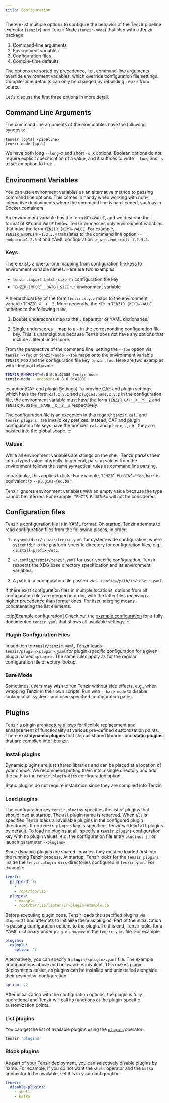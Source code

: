 ```yaml
---
title: Configuration
---
```


There exist multiple options to configure the behavior of the Tenzir pipeline
executor (`tenzir`) and Tenzir Node (`tenzir-node`) that ship with a Tenzir
package:

1. Command-line arguments
2. Environment variables
3. Configuration files
4. Compile-time defaults

The options are sorted by precedence, i.e., command-line arguments override
environment variables, which override configuration file settings. Compile-time
defaults can only be changed by rebuilding Tenzir from source.

Let's discuss the first three options in more detail.

## Command Line Arguments

The command line arguments of the executables have the following synopsis:

```
tenzir [opts] <pipeline>
tenzir-node [opts]
```

We have both long `--long=X` and short `-s X` options. Boolean options do not
require explicit specification of a value, and it suffices to write `--long` and
`-s` to set an option to true.

## Environment Variables

You can use environment variables as an alternative method to passing command
line options. This comes in handy when working with non-interactive deployments
where the command line is hard-coded, such as in Docker containers.

An environment variable has the form `KEY=VALUE`, and we describe the format of
`KEY` and `VALUE` below. Tenzir processes only environment variables that have
the form `TENZIR_{KEY}=VALUE`. For example, `TENZIR_ENDPOINT=1.2.3.4` translates
to the command line option `--endpoint=1.2.3.4` and YAML configuration
`tenzir.endpoint: 1.2.3.4`.

### Keys

There exists a one-to-one mapping from configuration file keys to environment
variable names. Here are two examples:

- `tenzir.import.batch-size` 👈 configuration file key
- `TENZIR_IMPORT__BATCH_SIZE` 👈 environment variable

A hierarchical key of the form `tenzir.x.y.z` maps to the environment variable
`TENZIR_X__Y__Z`. More generally, the `KEY` in `TENZIR_{KEY}=VALUE` adheres to
the following rules:

1. Double underscores map to the `.` separator of YAML dictionaries.

2. Single underscores `_` map to a `-` in the corresponding configuration file
   key. This is unambiguous because Tenzir does not have any options that
   include a literal underscore.

From the perspective of the command line, setting the `--foo` option via `tenzir
--foo` or `tenzir-node --foo` maps onto the environment variable `TENZIR_FOO`
and the configuration file key `tenzir.foo`. Here are two examples with
identical behavior:

```sh
TENZIR_ENDPOINT=0.0.0.0:42000 tenzir-node
tenzir-node --endpoint=0.0.0.0:42000
```

:::caution[CAF and plugin Settings]
To provide [CAF](https://github.com/actor-framework/actor-framework) and plugin
settings, which have the form `caf.x.y.z` and `plugins.name.x.y.z` in the
configuration file, the environment variable must have the form
`TENZIR_CAF__X__Y__Z` and `TENZIR_PLUGINS__NAME__X__Y__Z` respectively.

The configuration file is an exception in this regard: `tenzir.caf.` and
`tenzir.plugins.` are invalid key prefixes. Instead, CAF and plugin
configuration file keys have the prefixes `caf.` and `plugins.`, i.e., they are
hoisted into the global scope.
:::

### Values

While all environment variables are strings on the shell, Tenzir parses them
into a typed value internally. In general, parsing values from the environment
follows the same syntactical rules as command line parsing.

In particular, this applies to lists. For example, `TENZIR_PLUGINS="foo,bar"`
is equivalent to `--plugins=foo,bar`.

Tenzir ignores environment variables with an empty value because the type cannot
be inferred. For example, `TENZIR_PLUGINS=` will not be considered.

## Configuration files

Tenzir's configuration file is in YAML format. On startup, Tenzir attempts to
read configuration files from the following places, in order:


<Steps>

1. `<sysconfdir>/tenzir/tenzir.yaml` for system-wide configuration, where
   `sysconfdir` is the platform-specific directory for configuration files,
   e.g., `<install-prefix>/etc`.

2. `~/.config/tenzir/tenzir.yaml` for user-specific configuration. Tenzir
   respects the XDG base directory specification and its environment variables.

3. A path to a configuration file passed via `--config=/path/to/tenzir.yaml`.

</Steps>

If there exist configuration files in multiple locations, options from all
configuration files are merged in order, with the latter files receiving a
higher precedence than former ones. For lists, merging means concatenating the
list elements.

:::tip[Example configuration]
Check out the [example configuration](../reference/configuration) for a fully
documented `tenzir.yaml` that shows all available settings.
:::

### Plugin Configuration Files

In addition to `tenzir/tenzir.yaml`, Tenzir loads `tenzir/plugin/<plugin>.yaml`
for plugin-specific configuration for a given plugin named `<plugin>`. The same
rules apply as for the regular configuration file directory lookup.

### Bare Mode

Sometimes, users may wish to run Tenzir without side effects, e.g., when
wrapping Tenzir in their own scripts. Run with `--bare-mode` to disable looking
at all system- and user-specified configuration paths.

## Plugins

Tenzir's [plugin architecture](architecture/plugins.md) allows for
flexible replacement and enhancement of functionality at various pre-defined
customization points. There exist **dynamic plugins** that ship as shared
libraries and **static plugins** that are compiled into libtenzir.

### Install plugins

Dynamic plugins are just shared libraries and can be placed at a location of
your choice. We recommend putting them into a single directory and add the path
to the `tenzir.plugin-dirs` configuration option..

Static plugins do not require installation since they are compiled into Tenzir.

### Load plugins

The configuration key `tenzir.plugins` specifies the list of plugins that should
load at startup. The `all` plugin name is reserved. When `all` is specified
Tenzir loads all available plugins in the configured plugin directories. If no
`tenzir.plugins` key is specified, Tenzir will load `all` plugins by default. To
load no plugins at all, specify a `tenzir.plugins` configuration key with no
plugin values, e.g. the configuration file entry `plugins: []` or launch
parameter `--plugins=`.

Since dynamic plugins are shared libraries, they must be loaded first into the
running Tenzir process. At startup, Tenzir looks for the `tenzir.plugins` inside
the `tenzir.plugin-dirs` directories configured in `tenzir.yaml`. For example:

```yaml title="<configdir>/tenzir/tenzir.yaml"
tenzir:
  plugin-dirs:
    - .
    - /opt/foo/lib
  plugins:
    - example
    - /opt/bar/lib/libtenzir-plugin-example.so
```

Before executing plugin code, Tenzir loads the specified plugins via `dlopen(3)`
and attempts to initialize them as plugins. Part of the initialization is
passing configuration options to the plugin. To this end, Tenzir looks for a
YAML dictionary under `plugins.<name>` in the `tenzir.yaml` file. For example:

```yaml title="<configdir>/tenzir/tenzir.yaml"
plugins:
  example:
    option: 42
```

Alternatively, you can specify a `plugin/<plugin>.yaml` file. The example
configurations above and below are equivalent. This makes plugin deployments
easier, as plugins can be installed and uninstalled alongside their respective
configuration.

```yaml title="<configdir>/tenzir/plugin/example.yaml"
option: 42
```

After initialization with the configuration options, the plugin is fully
operational and Tenzir will call its functions at the plugin-specific
customization points.

### List plugins

You can get the list of available plugins using the
[`plugins`](tql2/operators/plugins.md) operator:

```bash
tenzir 'plugins'
```

### Block plugins

As part of your Tenzir deployment, you can selectively disable plugins by name.
For example, if you do not want the `shell` operator and the `kafka` connector
to be available, set this in your configuration:

```yaml title="<configdir>/tenzir/tenzir.yaml"
tenzir:
  disable-plugins:
    - shell
    - kafka
```
